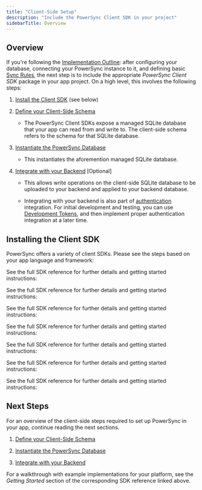 ```yaml
---
title: "Client-Side Setup"
description: "Include the PowerSync Client SDK in your project"
sidebarTitle: Overview
---
```



## Overview

If you're following the [Implementation Outline](/installation/quickstart-guide#implementation-outline): after configuring your database, connecting your PowerSync instance to it, and defining basic [Sync Rules](/usage/sync-rules), the next step is to include the appropriate _PowerSync Client SDK_ package in your app project. On a high level, this involves the following steps:

1. [Install the Client SDK](#installing-the-client-sdk) (see below)

2. [Define your Client-Side Schema](/installation/client-side-setup/define-your-schema)

    * The PowerSync Client SDKs expose a managed SQLite database that your app can read from and write to. The client-side schema refers to the schema for that SQLite database. 

3. [Instantiate the PowerSync Database](/installation/client-side-setup/instantiate-powersync-database)

    * This instantiates the aforemention managed SQLite database.

4. [Integrate with your Backend](/installation/client-side-setup/integrating-with-your-backend) \[Optional]

    * This allows write operations on the client-side SQLite database to be uploaded to your backend and applied to your backend database.

    * Integrating with your backend is also part of [authentication](/installation/authentication-setup) integration. For initial development and testing, you can use [Development Tokens](/installation/authentication-setup/development-tokens), and then implement proper authentication integration at a later time.


## Installing the Client SDK

PowerSync offers a variety of client SDKs. Please see the steps based on your app language and framework:

<Accordion title="Flutter" icon="flutter">
  
  <FlutterInstallation/>

  See the full SDK reference for further details and getting started instructions:

  <Card title="Flutter" icon="flutter" href="/client-sdk-references/flutter" horizontal />
</Accordion>

<Accordion title="React Native & Expo" icon="react">
  <ReactNativeInstallation />

  See the full SDK reference for further details and getting started instructions:

  <Card title="React Native & Expo" icon="react" href="/client-sdk-references/react-native-and-expo" horizontal />
</Accordion>

<Accordion title="JavaScript Web" icon="js">
  <JavaScriptWebInstallation />

  See the full SDK reference for further details and getting started instructions:

  <Card title="JavaScript Web" icon="js" href="/client-sdk-references/javascript-web" horizontal />
</Accordion>

<Accordion title="Kotlin Multiplatform" icon="k">
  <KotlinMultiplatformInstallation />

  See the full SDK reference for further details and getting started instructions:

  <Card title="Kotlin Multiplatform" icon="k" href="/client-sdk-references/kotlin-multiplatform" horizontal />
</Accordion>

<Accordion title="Swift" icon="swift">
  <SwiftInstallation />

  See the full SDK reference for further details and getting started instructions:

  <Card title="Swift" icon="swift" href="/client-sdk-references/swift" horizontal />
</Accordion>

<Accordion title="Node.js (Alpha)" icon="node-js">
  <NodeInstallation />

  See the full SDK reference for further details and getting started instructions:

  <Card title="Node.js (client)" icon="node-js" href="/client-sdk-references/node" horizontal />
</Accordion>

<Accordion title=".NET (Alpha)" icon="microsoft">
  <DotNetInstallation />

  See the full SDK reference for further details and getting started instructions:

  <Card title=".NET (Alpha)" icon="microsoft" href="/client-sdk-references/dotnet" horizontal />
</Accordion>

## Next Steps

For an overview of the client-side steps required to set up PowerSync in your app, continue reading the next sections.

1. [Define your Client-Side Schema](/installation/client-side-setup/define-your-schema)

2. [Instantiate the PowerSync Database](/installation/client-side-setup/instantiate-powersync-database)

3. [Integrate with your Backend](/installation/client-side-setup/integrating-with-your-backend)

For a walkthrough with example implementations for your platform, see the *Getting Started* section of the corresponding SDK reference linked above.
